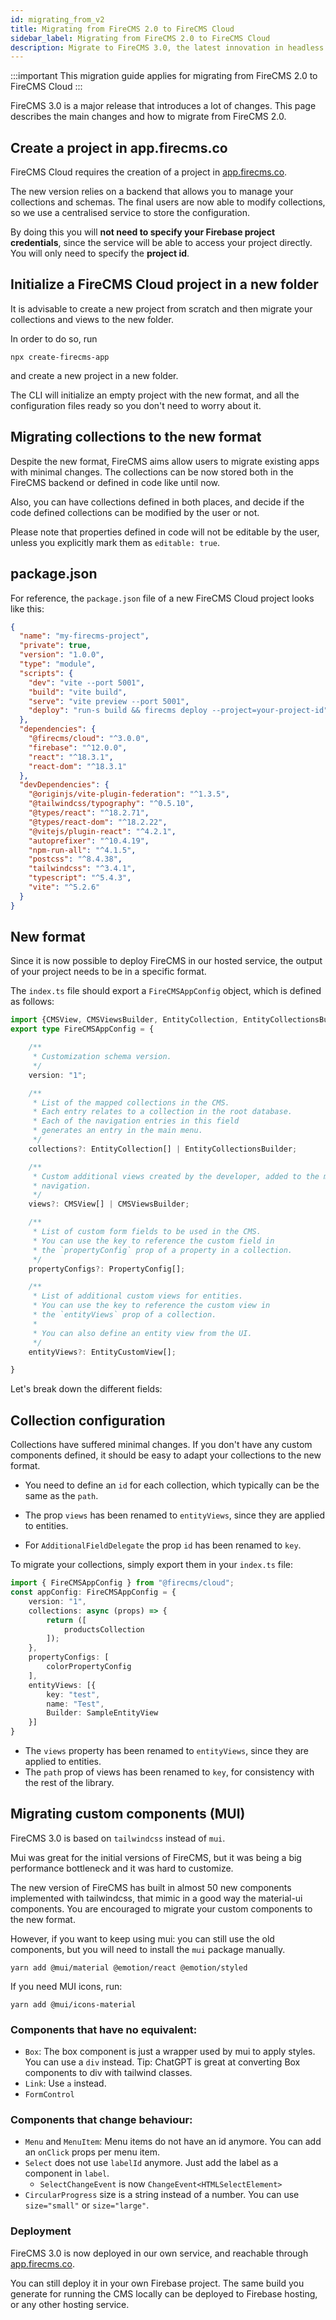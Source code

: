 ```yaml
---
id: migrating_from_v2
title: Migrating from FireCMS 2.0 to FireCMS Cloud
sidebar_label: Migrating from FireCMS 2.0 to FireCMS Cloud
description: Migrate to FireCMS 3.0, the latest innovation in headless CMS, by creating a new project on app.firecms.co. Benefit from centralized configuration management and hassle-free integration without having to reveal Firebase credentials. Initiate a fresh project setup with simple CLI commands and adapt your existing collections to the new format with ease. Tailored for developers, FireCMS 3.0 brings content management to new flexibility and customization heights, while retaining the familiarity of previous versions.
---
```


:::important
This migration guide applies for migrating from FireCMS 2.0 to FireCMS Cloud
:::

FireCMS 3.0 is a major release that introduces a lot of changes. This page
describes the main changes and how to migrate from FireCMS 2.0.


## Create a project in app.firecms.co

FireCMS Cloud requires the creation of a project in [app.firecms.co](https://app.firecms.co).

The new version relies on a backend that allows you to manage your
collections and schemas. The final users are now able to modify collections,
so we use a centralised service to store the configuration.

By doing this you will **not need to specify your Firebase project credentials**,
since the service will be able to access your project directly. You will only need
to specify the **project id**.

## Initialize a FireCMS Cloud project in a new folder

It is advisable to create a new project from scratch and then migrate your collections and views to
the new folder.

In order to do so, run
```
npx create-firecms-app
```
and create a new project in a new folder.

The CLI will initialize an empty project with the new format, and all the configuration files
ready so you don't need to worry about it.


## Migrating collections to the new format

Despite the new format, FireCMS aims allow users to migrate existing apps with minimal
changes. The collections can be now stored both in the FireCMS backend or defined in
code like until now.

Also, you can have collections defined in both places, and decide if the code defined collections
can be modified by the user or not.

Please note that properties defined in code will not be editable by the user, unless you
explicitly mark them as `editable: true`.

## package.json

For reference, the `package.json` file of a new FireCMS Cloud project looks like this:

```json
{
  "name": "my-firecms-project",
  "private": true,
  "version": "1.0.0",
  "type": "module",
  "scripts": {
    "dev": "vite --port 5001",
    "build": "vite build",
    "serve": "vite preview --port 5001",
    "deploy": "run-s build && firecms deploy --project=your-project-id"
  },
  "dependencies": {
    "@firecms/cloud": "^3.0.0",
    "firebase": "^12.0.0",
    "react": "^18.3.1",
    "react-dom": "^18.3.1"
  },
  "devDependencies": {
    "@originjs/vite-plugin-federation": "^1.3.5",
    "@tailwindcss/typography": "^0.5.10",
    "@types/react": "^18.2.71",
    "@types/react-dom": "^18.2.22",
    "@vitejs/plugin-react": "^4.2.1",
    "autoprefixer": "^10.4.19",
    "npm-run-all": "^4.1.5",
    "postcss": "^8.4.38",
    "tailwindcss": "^3.4.1",
    "typescript": "^5.4.3",
    "vite": "^5.2.6"
  }
}
```


## New format

Since it is now possible to deploy FireCMS in our hosted service, the output
of your project needs to be in a specific format.

The `index.ts` file should export a `FireCMSAppConfig` object, which is defined as follows:

```typescript
import {CMSView, CMSViewsBuilder, EntityCollection, EntityCollectionsBuilder, EntityCustomView, PropertyConfig} from "./index.ts";
export type FireCMSAppConfig = {

    /**
     * Customization schema version.
     */
    version: "1";

    /**
     * List of the mapped collections in the CMS.
     * Each entry relates to a collection in the root database.
     * Each of the navigation entries in this field
     * generates an entry in the main menu.
     */
    collections?: EntityCollection[] | EntityCollectionsBuilder;

    /**
     * Custom additional views created by the developer, added to the main
     * navigation.
     */
    views?: CMSView[] | CMSViewsBuilder;

    /**
     * List of custom form fields to be used in the CMS.
     * You can use the key to reference the custom field in
     * the `propertyConfig` prop of a property in a collection.
     */
    propertyConfigs?: PropertyConfig[];

    /**
     * List of additional custom views for entities.
     * You can use the key to reference the custom view in
     * the `entityViews` prop of a collection.
     *
     * You can also define an entity view from the UI.
     */
    entityViews?: EntityCustomView[];

}
```

Let's break down the different fields:

## Collection configuration

Collections have suffered minimal changes. If you don't have any custom components defined, it should be
easy to adapt your collections to the new format.

- You need to define an `id` for each collection, which typically can be the same as the `path`.

- The prop `views` has been renamed to `entityViews`, since they are applied to entities.

- For `AdditionalFieldDelegate` the prop `id` has been renamed to `key`.

To migrate your collections, simply export them in your `index.ts` file:

```typescript
import { FireCMSAppConfig } from "@firecms/cloud";
const appConfig: FireCMSAppConfig = {
    version: "1",
    collections: async (props) => {
        return ([
            productsCollection
        ]);
    },
    propertyConfigs: [
        colorPropertyConfig
    ],
    entityViews: [{
        key: "test",
        name: "Test",
        Builder: SampleEntityView
    }]
}
```

- The `views` property has been renamed to `entityViews`, since they are applied to entities.
- The `path` prop of views has been renamed to `key`, for consistency with the rest of the library.


## Migrating custom components (MUI)

FireCMS 3.0 is based on `tailwindcss` instead of `mui`.

Mui was great for the initial versions of FireCMS, but it was being a big performance bottleneck
and it was hard to customize.

The new version of FireCMS has built in almost 50 new components implemented with tailwindcss, that
mimic in a good way the material-ui components. You are encouraged to migrate your custom components
to the new format.

However, if you want to keep using mui: you can still use the old components, but you will need to
install the `mui` package manually.

```
yarn add @mui/material @emotion/react @emotion/styled
```

If you need MUI icons, run:

```
yarn add @mui/icons-material
```

### Components that have no equivalent:
- `Box`: The box component is just a wrapper used by mui to apply styles. You can use a `div` instead.
Tip: ChatGPT is great at converting Box components to div with tailwind classes.
- `Link`: Use `a` instead.
- `FormControl`

### Components that change behaviour:
- `Menu` and `MenuItem`: Menu items do not have an id anymore. You can add an `onClick` props per menu item.
- `Select` does not use `labelId` anymore. Just add the label as a component in `label`.
  - `SelectChangeEvent` is now `ChangeEvent<HTMLSelectElement>`
- `CircularProgress` size is a string instead of a number. You can use `size="small"` or `size="large"`.

### Deployment

FireCMS 3.0 is now deployed in our own service, and reachable through [app.firecms.co](https://app.firecms.co).

You can still deploy it in your own Firebase project. The same build you generate for running the
CMS locally can be deployed to Firebase hosting, or any other hosting service.



